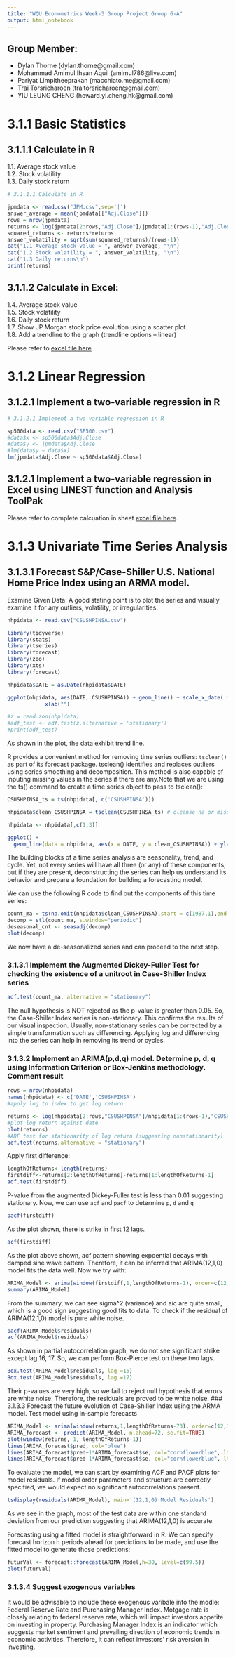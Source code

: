 ```yaml
---
title: "WQU Econometrics Week-3 Group Project Group 6-A"
output: html_notebook
---
```


## Group Member:  
- Dylan Thorne (dylan.thorne@gmail.com)  
- Mohammad Amimul Ihsan Aquil (amimul786@live.com)  
- Pariyat Limpitheeprakan (macchiato.me@gmail.com)  
- Trai Torsricharoen (traitorsricharoen@gmail.com)  
- YIU LEUNG CHENG (howard.yl.cheng.hk@gmail.com)  

# 3.1.1 Basic Statistics
## 3.1.1.1 Calculate in R
1.1. Average stock value  
1.2. Stock volatility  
1.3. Daily stock return  

```r

# 3.1.1.1 Calculate in R

jpmdata <- read.csv("JPM.csv",sep='|')
answer_average = mean(jpmdata[["Adj.Close"]])
rows = nrow(jpmdata)
returns <- log(jpmdata[2:rows,"Adj.Close"]/jpmdata[1:(rows-1),"Adj.Close"])
squared_returns <- returns*returns
answer_volatility = sqrt(sum(squared_returns)/(rows-1))
cat("1.1 Average stock value = ", answer_average, "\n")
cat("1.2 Stock volatility = ", answer_volatility, "\n")
cat("1.3 Daily returns\n")
print(returns)
```
## 3.1.1.2 Calculate in Excel:  
1.4. Average stock value  
1.5. Stock volatility  
1.6. Daily stock return  
1.7. Show JP Morgan stock price evolution using a scatter plot  
1.8. Add a trendline to the graph (trendline options – linear)  

Please refer to [excel file here](./3.1.1 JPM.xlsx) 

# 3.1.2 Linear Regression
## 3.1.2.1 Implement a two-variable regression in R
```r

# 3.1.2.1 Implement a two-variable regression in R

sp500data <- read.csv("SP500.csv")
#data$x <- sp500data$Adj.Close
#data$y <- jpmdata$Adj.Close
#lm(data$y ~ data$x)
lm(jpmdata$Adj.Close ~ sp500data$Adj.Close)
```

## 3.1.2.1 Implement a two-variable regression in Excel using LINEST function and Analysis ToolPak

Please refer to complete calcuation in sheet [excel file here](./3.1.1 JPM.xlsx). 


# 3.1.3 Univariate Time Series Analysis
## 3.1.3.1 Forecast S&P/Case-Shiller U.S. National Home Price Index using an ARMA model.
Examine Given Data: A good stating point is to plot the series and visually examine it for any outliers, volatility, or irregularities.
```r
nhpidata <- read.csv("CSUSHPINSA.csv")

library(tidyverse)
library(stats)
library(tseries)
library(forecast)
library(zoo)
library(xts)
library(forecast)

nhpidata$DATE = as.Date(nhpidata$DATE)

ggplot(nhpidata, aes(DATE, CSUSHPINSA)) + geom_line() + scale_x_date('month')  + ylab("Monthly CSUSHPINSA") +
            xlab("")

#z = read.zoo(nhpidata)
#adf_test <- adf.test(z,alternative = 'stationary')
#print(adf_test)
```
As shown in the plot, the data exhibit trend line.

R provides a convenient method for removing time series outliers: `tsclean()` as part of its forecast package. tsclean() identifies and replaces outliers using series smoothing and decomposition. This method is also capable of inputing missing values in the series if there are any.Note that we are using the ts() command to create a time series object to pass to tsclean():

```r
CSUSHPINSA_ts = ts(nhpidata[, c('CSUSHPINSA')])

nhpidata$clean_CSUSHPINSA = tsclean(CSUSHPINSA_ts) # cleanse na or missing value

nhpidata <- nhpidata[,c(1,3)]

ggplot() +
  geom_line(data = nhpidata, aes(x = DATE, y = clean_CSUSHPINSA)) + ylab('Monthly Cleaned CSUSHPINSA')
```
The building blocks of a time series analysis are seasonality, trend, and cycle. Yet, not every series will have all three (or any) of these components, but if they are present, deconstructing the series can help us understand its behavior and prepare a foundation for building a forecasting model.

We can use the following R code to find out the components of this time series:
```r
count_ma = ts(na.omit(nhpidata$clean_CSUSHPINSA),start = c(1987,1),end = c(2019,6), frequency=12)
decomp = stl(count_ma, s.window="periodic")
deseasonal_cnt <- seasadj(decomp)
plot(decomp)
```
We now have a de-seasonalized series and can proceed to the next step.

### 3.1.3.1 Implement the Augmented Dickey-Fuller Test for checking the existence of a unitroot in Case-Shiller Index series
```r

adf.test(count_ma, alternative = "stationary")
```
The null hypothesis is NOT rejected as the p-value is greater than 0.05. So, the Case-Shiller Index series is non-stationary. This confirms the results of our visual inspection. Usually, non-stationary series can be corrected by a simple transformation such as differencing. Applying log and differencing into the series can help in removing its trend or cycles.

### 3.1.3.2 Implement an ARIMA(p,d,q) model. Determine p, d, q using Information Criterion or Box-Jenkins methodology. Comment result

```r
rows = nrow(nhpidata)
names(nhpidata) <- c('DATE','CSUSHPINSA')
#apply log to index to get log return
```

```r
returns <- log(nhpidata[2:rows,"CSUSHPINSA"]/nhpidata[1:(rows-1),"CSUSHPINSA"])
#plot log return against date
plot(returns)
#ADF test for stationarity of log return (suggesting nonstationarity)
adf.test(returns,alternative = "stationary")
```
Apply first difference:
```r
lengthOfReturns<-length(returns)
firstdiff<-returns[2:lengthOfReturns]-returns[1:lengthOfReturns-1]
adf.test(firstdiff)
```
P-value from the augmented Dickey-Fuller test  is less than 0.01 suggesting stationary.
Now, we can use `acf` and `pacf` to determine `p`, `d` and `q`
```r
pacf(firstdiff)
```
As the plot shown, there is strike in first 12 lags.

```r
acf(firstdiff)
```
As the plot above shown, acf pattern showing expoential decays with damped sine wave pattern. Therefore, it can be inferred that ARIMA(12,1,0) model fits the data well. Now we try with: 

```r
ARIMA_Model <- arima(window(firstdiff,1,lengthOfReturns-1), order=c(12,1,0), method = "ML")
summary(ARIMA_Model)
```
From the summary, we can see sigma^2 (variance) and aic are quite small, which is a good sign suggesting good fits to data. To check if the residual of ARIMA(12,1,0) model is pure white noise.
```r
pacf(ARIMA_Model$residuals)
acf(ARIMA_Model$residuals)
```

As shown in partial autocorrelation graph, we do not see significant strike except lag 16, 17. So, we can perform Box-Pierce test on these two lags.
```r
Box.test(ARIMA_Model$residuals, lag =16)
Box.test(ARIMA_Model$residuals, lag =17)
```
Their p-values are very high, so we fail to reject null hypothesis that errors are white noise. Therefore, the residuals are proved to be white noise.
### 3.1.3.3 Forecast the future evolution of Case-Shiller Index using the ARMA model. Test model using in-sample forecasts
```r
ARIMA_Model <- arima(window(returns,1,lengthOfReturns-73), order=c(12,1,0), method = "ML")
ARIMA_forecast <- predict(ARIMA_Model, n.ahead=72, se.fit=TRUE)
plot(window(returns, 1, lengthOfReturns-1))
lines(ARIMA_forecast$pred, col="blue")
lines(ARIMA_forecast$pred+1*ARIMA_forecast$se, col="cornflowerblue", lty="dashed")
lines(ARIMA_forecast$pred-1*ARIMA_forecast$se, col="cornflowerblue", lty="dashed")
```
To evaluate the model, we can start by examining ACF and PACF plots for model residuals. If model order parameters and structure are correctly specified, we would expect no significant autocorrelations present.
```r
tsdisplay(residuals(ARIMA_Model), main='(12,1,0) Model Residuals')
```
As we see in the graph, most of the test data are within one standard deviation from our prediction suggesting that ARIMA(12,1,0) is accurate.

Forecasting using a fitted model is straightforward in R. We can specify forecast horizon h periods ahead for predictions to be made, and use the fitted model to generate those predictions:
```r
futurVal <- forecast::forecast(ARIMA_Model,h=30, level=c(99.5))
plot(futurVal)
```
### 3.1.3.4 Suggest exogenous variables
It would be advisable to include these exogenous varibale into the modle: Federal Reserve Rate and Purchasing Manager Index. Motgage rate is closely relating to federal reserve rate, which will impact investors appetite on investing in property. Purchasing Manager Index is an indicator which suggests market sentiment and prevailing direction of economic trends in economic activities. Therefore, it can reflect investors' risk aversion in investing.
